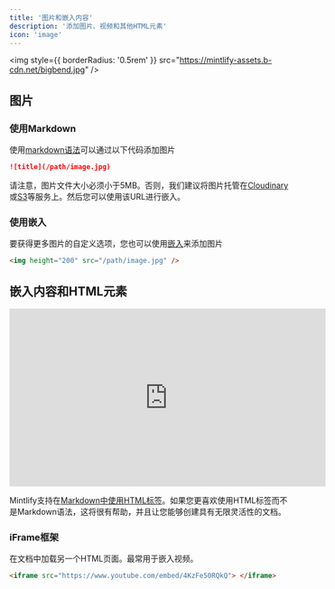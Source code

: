 ```yaml
---
title: '图片和嵌入内容'
description: '添加图片、视频和其他HTML元素'
icon: 'image'
---
```


<img
  style={{ borderRadius: '0.5rem' }}
  src="https://mintlify-assets.b-cdn.net/bigbend.jpg"
/>

## 图片

### 使用Markdown

使用[markdown语法](https://www.markdownguide.org/basic-syntax/#images)可以通过以下代码添加图片

```md
![title](/path/image.jpg)
```

请注意，图片文件大小必须小于5MB。否则，我们建议将图片托管在[Cloudinary](https://cloudinary.com/)或[S3](https://aws.amazon.com/s3/)等服务上。然后您可以使用该URL进行嵌入。

### 使用嵌入

要获得更多图片的自定义选项，您也可以使用[嵌入](/writing-content/embed)来添加图片

```html
<img height="200" src="/path/image.jpg" />
```

## 嵌入内容和HTML元素

<iframe
  width="560"
  height="315"
  src="https://www.youtube.com/embed/4KzFe50RQkQ"
  title="YouTube视频播放器"
  frameBorder="0"
  allow="accelerometer; autoplay; clipboard-write; encrypted-media; gyroscope; picture-in-picture"
  allowFullScreen
  style={{ width: '100%', borderRadius: '0.5rem' }}
></iframe>

<br />

<Tip>

Mintlify支持在[Markdown中使用HTML标签](https://www.markdownguide.org/basic-syntax/#html)。如果您更喜欢使用HTML标签而不是Markdown语法，这将很有帮助，并且让您能够创建具有无限灵活性的文档。

</Tip>

### iFrame框架

在文档中加载另一个HTML页面。最常用于嵌入视频。

```html
<iframe src="https://www.youtube.com/embed/4KzFe50RQkQ"> </iframe>
```